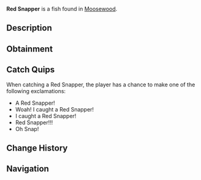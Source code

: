 {{FishInfobox
|image          = Red Snapper.png
|rarity         = Common
|sea            = First Sea
|location       = [[Moosewood]]
|sublocation    = Saltwater
|sources        = Fishing Rod
|radar_location = 
|xp             = 80
|weather        = 
|time           = 
|season         = Summer, Autumn
|bait           = 
|base_weight    = 7
|base_value     = 70
|weight_range   = 6
|base_chance    = 75
|base_resil     = 75
}}
'''Red Snapper''' is a {{Rarity|Common}} fish found in [[Moosewood]].

== Description ==
{{Description|The Red Snapper is a common salt water fish that can be commonly found all around Moosewoods oceans. They are a very noticeable fish with their obvious red and light red tones.|Bestiary Entry}}

== Obtainment ==
{{Description|Found in saltwater near Moosewood Docks. Prefers the Summer and Autumn.|Bestiary Hint}}
{{Fish Availability|
Moosewood/Docks
Moosewood/Seaweed and Mini-Island
Moosewood/Surrounding Ocean
|top_rods      = 
Leviathan's Fang Rod\221056.71\159305.79;
Trident Rod\209138.95\106170.72;
Free Spirit Rod\205546.03\105946.6;
Azure Of Lagoon\188418.42\161760.61;
No-Life Rod\187267.88\159788.5;
Training Rod\156920.8\159909.02;
Flimsy Rod\142399.07\135490.38;
Resourceful Rod\174748.96\187288.48;
Abyssal Specter Rod\177457.74\198684.32;
Egg Rod\173703.59\196762.64;
Wisdom Rod\172763.38\194781.87;
Great Dreamer Rod\172906.45\194066.89;
Verdant Shear Rod\172144.55\193662.15;
Summit Rod\170518.11\186720.98;
Seraphic Rod\185274.43\150268.82;
Ethereal Prism Rod\181487.85\91073.26;
Challenger's Rod\178960.4\137593.28;
Rod Of The Forgotten Fang\177677.84\137266.79;
Rod Of The Depths\176209.31\124733.48;
Rod Of The Exalted One\174908.68\130931.22;
Blazebringer Rod\174632.5\193085.38;
Zeus Rod\173697.87\191758.55;
Depthseeker Rod\172907.27\184786.93;
Volcanic Rod\167256.11\187272.6;
Avalanche Rod\165329.76\168706.78;
Steady Rod\80107.28\87577.79
|recommended   = Trident Rod
}}

== Catch Quips ==
When catching a Red Snapper, the player has a chance to make one of the following exclamations:
* A Red Snapper!
* Woah! I caught a Red Snapper!
* I caught a Red Snapper!
* Red Snapper!!!
* Oh Snap!

== Change History ==
{{Change History|{{subst:Current Version}}}}

== Navigation ==
{{Fish Navbox|Moosewood}}